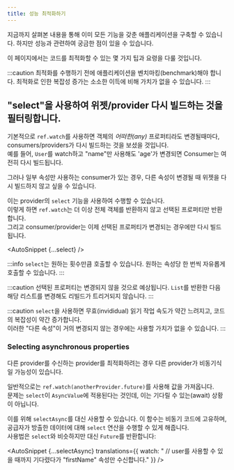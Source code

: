 ```yaml
---
title: 성능 최적화하기
---
```




지금까지 살펴본 내용을 통해 이미 모든 기능을 갖춘 애플리케이션을 구축할 수 있습니다. 
하지만 성능과 관련하여 궁금한 점이 있을 수 있습니다.

이 페이지에서는 코드를 최적화할 수 있는 몇 가지 팁과 요령을 다룰 것입니다.

:::caution
최적화를 수행하기 전에 애플리케이션을 벤치마킹(benchmark)해야 합니다.
최적화로 인한 복잡성 증가는 소소한 이득에 비해 가치가 없을 수 있습니다.
:::

## "select"을 사용하여 위젯/provider 다시 빌드하는 것을 필터링합니다.

기본적으로 `ref.watch`를 사용하면 객체의 _어떠한(any)_ 프로퍼티라도 변경될때마다, consumers/providers가 다시 빌드하는 것을 보셨을 것입니다.  
예를 들어, `User`를 watch하고 "name"만 사용해도 'age'가 변경되면 Consumer는 여전히 다시 빌드됩니다.

그러나 일부 속성만 사용하는 consumer가 있는 경우, 다른 속성이 변경될 때 위젯을 다시 빌드하지 않고 싶을 수 있습니다.

이는 provider의 `select` 기능을 사용하여 수행할 수 있습니다.  
이렇게 하면 `ref.watch`는 더 이상 전체 객체를 반환하지 않고 선택된 프로퍼티만 반환합니다.  
그리고 consumer/provider는 이제 선택된 프로퍼티가 변경되는 경우에만 다시 빌드됩니다.

<AutoSnippet {...select} />

:::info
`select`는 원하는 횟수만큼 호출할 수 있습니다.
원하는 속성당 한 번씩 자유롭게 호출할 수 있습니다.
:::

:::caution
선택된 프로퍼티는 변경되지 않을 것으로 예상됩니다.
`List`를 반환한 다음 해당 리스트를 변경해도 리빌드가 트리거되지 않습니다.
:::

:::caution
`select`을 사용하면 무효(invididual) 읽기 작업 속도가 약간 느려지고, 코드의 복잡성이 약간 증가합니다.  
이러한 "다른 속성"이 거의 변경되지 않는 경우에는 사용할 가치가 없을 수 있습니다.
:::

### Selecting asynchronous properties

다른 provider를 수신하는 provider를 최적화하려는 경우 다른 provider가 비동기식일 가능성이 있습니다.

일반적으로는 `ref.watch(anotherProvider.future)`를 사용해 값을 가져옵니다.   
문제는 `select`이 `AsyncValue`에 적용된다는 것인데, 이는 기다릴 수 있는(await) 상황이 아닙니다.

이를 위해 `selectAsync`를 대신 사용할 수 있습니다. 
이 함수는 비동기 코드에 고유하며, 공급자가 방출한 데이터에 대해 `select` 연산을 수행할 수 있게 해줍니다.  
사용법은 `select`와 비슷하지만 대신 `Future`를 반환합니다:

<AutoSnippet
  {...selectAsync}
  translations={{
    watch: "  // user를 사용할 수 있을 때까지 기다렸다가 \"firstName\" 속성만 수신합니다."
  }}
/>